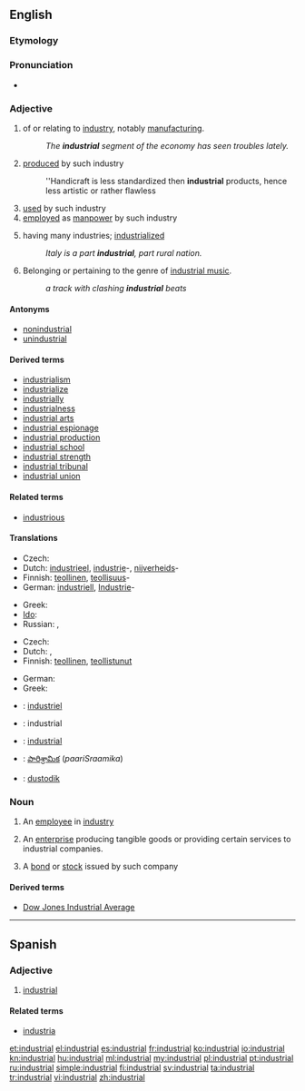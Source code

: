 ==English==

===Etymology===
{{suffix|industry|al}}

===Pronunciation===
* {{IPA|/ɪnˈdʌstrɪəl/}}
*: {{audio|en-us-industrial.ogg|Audio (US)}}

===Adjective===
{{en-adj}}

# of or relating to [[industry]], notably [[manufacturing]].
#: ''The '''industrial''' segment of the economy has seen troubles lately.''
# [[produced]] by such industry
#: ''Handicraft is less standardized then '''industrial''' products, hence less artistic or rather flawless
# [[used]] by such industry
# [[employed]] as [[manpower]] by such industry
# {{context|of a society or country}} having many industries; [[industrialized]]
#: ''Italy is a part '''industrial''', part rural nation.''
# {{music}} Belonging or pertaining to the genre of [[industrial music]].
#: ''a track with clashing '''industrial''' beats''

====Antonyms====
* [[nonindustrial]]
* [[unindustrial]]

====Derived terms====
* [[industrialism]]
* [[industrialize]]
* [[industrially]]
* [[industrialness]]
* [[industrial arts]]
* [[industrial espionage]]
* [[industrial production]]
* [[industrial school]]
* [[industrial strength]]
* [[industrial tribunal]]
* [[industrial union]]

====Related terms====
* [[industrious]]

====Translations====
{{trans-top|of or relating to industry}}
* Czech: {{t-|cs|průmyslový|m}}
* Dutch: [[industrieel]], [[industrie]]-, [[nijverheid]]s-
* Finnish: [[teollinen]], [[teollisuus]]-
* German: [[industriell]], [[Industrie]]-
{{trans-mid}}
* Greek: {{t+|el|βιομηχανικός|m|tr=viomikhanikós}}
* [[Ido]]: {{t+|io|industriala|xs=Ido}}
* Russian: {{t+|ru|промышленный|tr=promýšlennyj}}, {{t|ru|индустриальный|tr=industriál’nyj}}
{{trans-bottom}}

{{trans-top|(of a society or country) having many industries}}
* Czech: {{t-|cs|průmyslový|m}}
* Dutch: {{t+|nl|geïndustrialiseerd}}, {{t+|nl|industrieel}}
* Finnish: [[teollinen]], [[teollistua|teollistunut]]
{{trans-mid}}
* German: {{t+|de|industriell}}
* Greek: {{t+|el|βιομηχανικός|m|tr=viomikhanikós}}
{{trans-bottom}}

{{checktrans-top}}
* {{ttbc|fr}}: [[industriel]]
* {{ttbc|ia}}: industrial
* {{ttbc|pt}}: [[#Portuguese|industrial]]
* {{ttbc|te}}: [[పారిశ్రామిక]] (''paariSraamika'')
* {{ttbc|vo}}: [[dustodik]]
{{trans-bottom}}

===Noun===
{{en-noun}}

# {{dated|19th-mid 20th century}} An [[employee]] in [[industry]]
# {{business}} An [[enterprise]] producing tangible goods or providing certain services to industrial companies.
# {{finance}} A [[bond]] or [[stock]] issued by such company

====Derived terms====
* [[Dow Jones Industrial Average]]

----

==Spanish==

===Adjective===
{{es-adj|pl=industriales}}

# [[#English|industrial]]

====Related terms====
* [[industria]]

[[et:industrial]]
[[el:industrial]]
[[es:industrial]]
[[fr:industrial]]
[[ko:industrial]]
[[io:industrial]]
[[kn:industrial]]
[[hu:industrial]]
[[ml:industrial]]
[[my:industrial]]
[[pl:industrial]]
[[pt:industrial]]
[[ru:industrial]]
[[simple:industrial]]
[[fi:industrial]]
[[sv:industrial]]
[[ta:industrial]]
[[tr:industrial]]
[[vi:industrial]]
[[zh:industrial]]